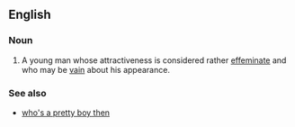 ==English==

===Noun===
{{en-noun|head=[[pretty]] [[boy]]}}

# {{context|pejorative|slang}} A young man whose attractiveness is considered rather [[effeminate]] and who may be [[vain]] about his appearance.

===See also===
*[[who's a pretty boy then]]